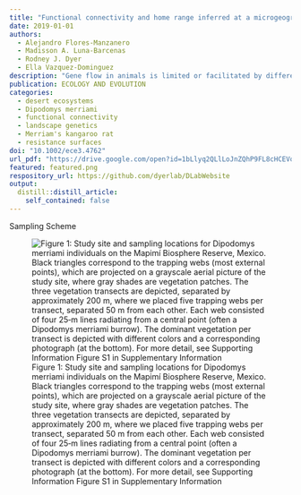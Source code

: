 ```yaml
---
title: "Functional connectivity and home range inferred at a microgeographic landscape genetics scale in a desert-dwelling rodent"
date: 2019-01-01
authors:
  - Alejandro Flores-Manzanero
  - Madisson A. Luna-Barcenas
  - Rodney J. Dyer
  - Ella Vazquez-Dominguez
description: "Gene flow in animals is limited or facilitated by different features within the landscape matrix they inhabit. The landscape representation in landscape genetics (LG) is traditionally modeled as resistance surfaces (RS), where novel optimization approaches are needed for assigning resistance values that adequately avoid subjectivity. Also, desert ecosystems and mammals are scarcely represented in LG studies. We addressed these issues by evaluating, at a microgeographic scale, the effect of landscape features on functional connectivity of the desert-dwelling Dipodomys merriami. We characterized genetic diversity and structure with microsatellites loci, estimated home ranges and movement of individuals using telemetry-one of the first with rodents, generated a set of individual and composite environmental surfaces based on hypotheses of variables influencing movement, and assessed how these variables relate to individual-based gene flow. Genetic diversity and structure results evidenced a family-induced pattern driven by first-order-related individuals, notably determining landscape genetic inferences. The vegetation cover and soil resistance optimized surface (NDVI) were the best-supported model and a significant predictor of individual genetic distance, followed by humidity and NDVI+humidity. Based on an accurate definition of thematic resolution, we also showed that vegetation is better represented as continuously (vs. categorically) distributed. Hence, with a nonsubjective optimization framework for RS and telemetry, we were able to describe that vegetation cover, soil texture, and climatic variables influence D. merriami's functional connectivity at a microgeographic scale, patterns we could further explain based on the home range, habitat use, and activity observed between sexes. We describe the relationship between environmental features and some aspects of D. merriami's behavior and physiology."
publication: ECOLOGY AND EVOLUTION
categories: 
  - desert ecosystems
  - Dipodomys merriami
  - functional connectivity
  - landscape genetics
  - Merriam's kangaroo rat
  - resistance surfaces
doi: "10.1002/ece3.4762"
url_pdf: "https://drive.google.com/open?id=1bLlyq2QLlLoJnZQhP9FL8cHCEVoVgH3"
featured: featured.png
respository_url: https://github.com/dyerlab/DLabWebsite
output:
  distill::distill_article:
    self_contained: false
---
```



Sampling Scheme

![Figure 1: Study site and sampling locations for Dipodomys merriami individuals on the Mapimí Biosphere Reserve, Mexico. Black triangles correspond to the trapping webs (most external points), which are projected on a grayscale aerial picture of the study site, where gray shades are vegetation patches. The three vegetation transects are depicted, separated by approximately 200 m, where we placed five trapping webs per transect, separated 50 m from each other. Each web consisted of four 25‐m lines radiating from a central point (often a Dipodomys merriami burrow). The dominant vegetation per transect is depicted with different colors and a corresponding photograph (at the bottom). For more detail, see Supporting Information Figure S1 in Supplementary Information](./fig-1.jpg)